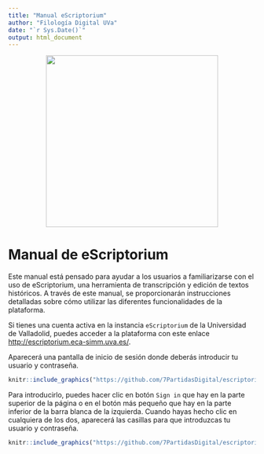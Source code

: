 ```yaml
---
title: "Manual eScriptorium"
author: "Filología Digital UVa"
date: "`r Sys.Date()`"
output: html_document
---
```


<div>
<center>
<img src="https://github.com/7PartidasDigital/escriptorium/blob/main/imagenes/UVa_eS_logo.png?raw=true" width="350"/>
</center>
</div>

# Manual de eScriptorium
Este manual está pensado para ayudar a los usuarios a familiarizarse con el uso de eScriptorium, una herramienta de transcripción y edición de textos históricos. A través de este manual, se proporcionarán instrucciones detalladas sobre cómo utilizar las diferentes funcionalidades de la plataforma.

Si tienes una cuenta activa en la instancia `eScriptorium` de la Universidad de Valladolid, puedes acceder a la plataforma con este enlace [http://escriptorium.eca-simm.uva.es/](http://escriptorium.eca-simm.uva.es/).

Aparecerá una pantalla de inicio de sesión donde deberás introducir tu usuario y contraseña.

```r
knitr::include_graphics("https://github.com/7PartidasDigital/escriptorium/blob/main/imagenes/eS_UVa_001.png?raw=true")
``` 
Para introducirlo, puedes hacer clic en botón `Sign in` que hay en la parte superior de la página o en el botón más pequeño que hay en la parte inferior de la barra blanca de la izquierda. Cuando hayas hecho clic en cualquiera de los dos, aparecerá las casillas para que introduzcas tu usuario y contraseña.

```r
knitr::include_graphics("https://github.com/7PartidasDigital/escriptorium/blob/main/imagenes/eS_UVa_003.png?raw=true")
``` 

